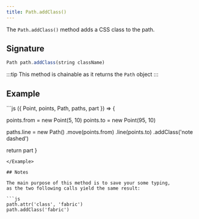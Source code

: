 ```yaml
---
title: Path.addClass()
---
```


The `Path.addClass()` method adds a CSS class to the path.

## Signature

```js
Path path.addClass(string className)
```

:::tip
This method is chainable as it returns the `Path` object
:::

## Example

<Example caption="Example of the Path.addClass() method">
```js
({ Point, points, Path, paths, part }) => {

points.from = new Point(5, 10)
points.to = new Point(95, 10)

paths.line = new Path()
.move(points.from)
.line(points.to)
.addClass('note dashed')

return part
}

````
</Example>

## Notes

The main purpose of this method is to save your some typing,
as the two following calls yield the same result:

```js
path.attr('class', 'fabric')
path.addClass('fabric')
````
